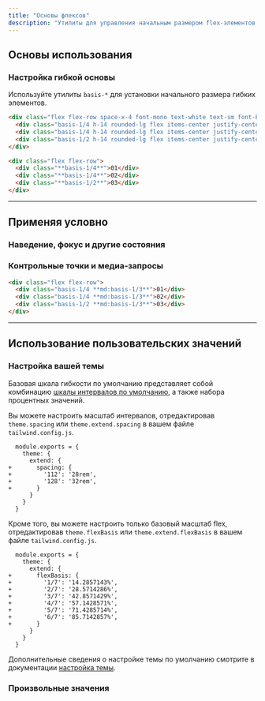 ```yaml
---
title: "Основы флексов"
description: "Утилиты для управления начальным размером flex-элементов."
---
```




## Основы использования

### Настройка гибкой основы

Используйте утилиты `basis-*` для установки начального размера гибких элементов.

```html {{ example: true }}
<div class="flex flex-row space-x-4 font-mono text-white text-sm font-bold leading-6">
  <div class="basis-1/4 h-14 rounded-lg flex items-center justify-center bg-fuchsia-500 shadow-lg">01</div>
  <div class="basis-1/4 h-14 rounded-lg flex items-center justify-center bg-fuchsia-500 shadow-lg">02</div>
  <div class="basis-1/2 h-14 rounded-lg flex items-center justify-center bg-fuchsia-500 shadow-lg">03</div>
</div>
```

```html
<div class="flex flex-row">
  <div class="**basis-1/4**">01</div>
  <div class="**basis-1/4**">02</div>
  <div class="**basis-1/2**">03</div>
</div>
```

---

## <Heading ignore>Применяя условно</Heading>

### <Heading ignore>Наведение, фокус и другие состояния</Heading>

<HoverFocusAndOtherStates defaultClass="basis-1/3" featuredClass="basis-1/2" />

### <Heading ignore>Контрольные точки и медиа-запросы</Heading>

<BreakpointsAndMediaQueries featuredClass="basis-1/3">

```html
<div class="flex flex-row">
  <div class="basis-1/4 **md:basis-1/3**">01</div>
  <div class="basis-1/4 **md:basis-1/3**">02</div>
  <div class="basis-1/2 **md:basis-1/3**">03</div>
</div>
```

</BreakpointsAndMediaQueries>

---

## Использование пользовательских значений

### Настройка вашей темы

Базовая шкала гибкости по умолчанию представляет собой комбинацию [шкалы интервалов по умолчанию](/docs/customizing-spacing#default-spacing-scale), а также набора процентных значений.

Вы можете настроить масштаб интервалов, отредактировав `theme.spacing` или `theme.extend.spacing` в вашем файле `tailwind.config.js`.

```diff-js {{ filename: 'tailwind.config.js' }}
  module.exports = {
    theme: {
      extend: {
+       spacing: {
+         '112': '28rem',
+         '128': '32rem',
+       }
      }
    }
  }
```

Кроме того, вы можете настроить только базовый масштаб flex, отредактировав `theme.flexBasis` или `theme.extend.flexBasis` в вашем файле `tailwind.config.js`.

```diff-js {{ filename: 'tailwind.config.js' }}
  module.exports = {
    theme: {
      extend: {
+       flexBasis: {
+         '1/7': '14.2857143%',
+         '2/7': '28.5714286%',
+         '3/7': '42.8571429%',
+         '4/7': '57.1428571%',
+         '5/7': '71.4285714%',
+         '6/7': '85.7142857%',
+       }
      }
    }
  }
```

Дополнительные сведения о настройке темы по умолчанию смотрите в документации [настройка темы](/docs/theme#customizing-the-default-theme).

### Произвольные значения

<ArbitraryValues property="flex-basis" featuredClass="basis-[14.2857143%]" />
